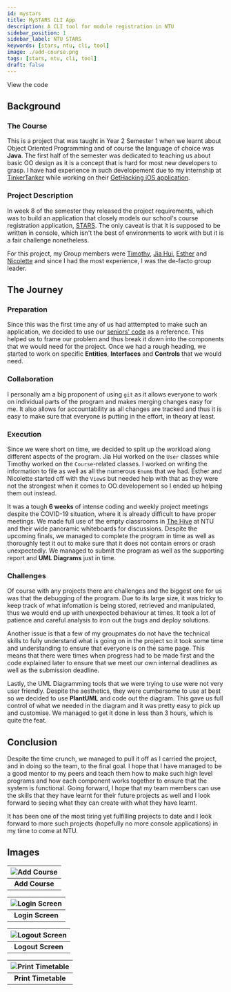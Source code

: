 ```yaml
---
id: mystars
title: MySTARS CLI App
description: A CLI tool for module registration in NTU
sidebar_position: 1
sidebar_label: NTU STARS
keywords: [stars, ntu, cli, tool]
image: ./add-course.png
tags: [stars, ntu, cli, tool]
draft: false
---
```



<!-- markdownlint-disable MD033 -->

<Link
  className="button button--secondary"
  to="https://github.com/majulahsingapuri/MySTARS"
>
  View the code
</Link>

## Background

### The Course

This is a project that was taught in Year 2 Semester 1 when we learnt about Object Oriented Programming and of course the language of choice was **Java**.
The first half of the semester was dedicated to teaching us about basic OO design as it is a concept that is hard for most new developers to grasp.
I have had experience in such developement due to my internship at [TinkerTanker](https://tk.sg) while working on their [GetHacking iOS application](https://apps.apple.com/sg/app/get-hacking-digital-maker/id1214152554).

### Project Description

In week 8 of the semester they released the project requirements, which was to build an application that closely models our school's course registration application, [STARS](https://www.ntu.edu.sg/docs/librariesprovider121/undergraduate/current_students/starsplanner_stars_user_guide.pdf?sfvrsn=8ad88f90_2).
The only caveat is that it is supposed to be written in console, which isn't the best of environments to work with but it is a fair challenge nonetheless.

For this project, my Group members were [Timothy](https://github.com/timothytancy), [Jia Hui](https://github.com/Tigeronz), [Esther](https://github.com/esther-gan) and [Nicolette](https://github.com/nicolettehay) and since I had the most experience, I was the de-facto group leader.

## The Journey

### Preparation

Since this was the first time any of us had atttempted to make such an application, we decided to use our [seniors' code](https://github.com/tanay8star/moblima) as a reference.
This helped us to frame our problem and thus break it down into the components that we would need for the project.
Once we had a rough heading, we started to work on specific **Entities**, **Interfaces** and **Controls** that we would need.

### Collaboration

I personally am a big proponent of using `git` as it allows everyone to work on individual parts of the program and makes merging changes easy for me.
It also allows for accountability as all changes are tracked and thus it is easy to make sure that everyone is putting in the effort, in theory at least.

### Execution

Since we were short on time, we decided to split up the workload along different aspects of the program.
Jia Hui worked on the `User` classes while Timothy worked on the `Course`-related classes.
I worked on writing the information to file as well as all the numerous `Enum`s that we had.
Esther and Nicolette started off with the `View`s but needed help with that as they were not the strongest when it comes to OO developement so I ended up helping them out instead.

It was a tough **6 weeks** of intense coding and weekly project meetings despite the COVID-19 situation, where it is already difficult to have proper meetings.
We made full use of the empty classrooms in [The Hive](http://ecocampus.ntu.edu.sg/Pages/The-Hive.aspx) at NTU and their wide panoramic whiteboards for discussions.
Despite the upcoming finals, we managed to complete the program in time as well as thoroughly test it out to make sure that it does not contain errors or crash unexpectedly.
We managed to submit the program as well as the supporting report and **UML Diagrams** just in time.

### Challenges

Of course with any projects there are challenges and the biggest one for us was that the debugging of the program.
Due to its large size, it was tricky to keep track of what infomation is being stored, retrieved and manipulated, thus we would end up with unexpected behaviour at times.
It took a lot of patience and careful analysis to iron out the bugs and deploy solutions.

Another issue is that a few of my groupmates do not have the technical skills to fully understand what is going on in the project so it took some time and understanding to ensure that everyone is on the same page.
This means that there were times when progress had to be made first and the code explained later to ensure that we meet our own internal deadlines as well as the submission deadline.

Lastly, the UML Diagramming tools that we were trying to use were not very user friendly.
Despite the aesthetics, they were cumbersome to use at best so we decided to use **PlantUML** and code out the diagram.
This gave us full control of what we needed in the diagram and it was pretty easy to pick up and customise.
We managed to get it done in less than 3 hours, which is quite the feat.

## Conclusion

Despite the time crunch, we managed to pull it off as I carried the project, and in doing so the team, to the final goal.
I hope that I have managed to be a good mentor to my peers and teach them how to make such high level programs and how each component works together to ensure that the system is functional.
Going forward, I hope that my team members can use the skills that they have learnt for their future projects as well and I look forward to seeing what they can create with what they have learnt.

It has been one of the most tiring yet fulfilling projects to date and I look forward to more such projects (hopefully no more console applications) in my time to come at NTU.

## Images

| ![Add Course](./add-course.png) |
| :-----------------------------: |
|         **Add Course**          |

| ![Login Screen](./login-screen.png) |
| :---------------------------------: |
|          **Login Screen**           |

| ![Logout Screen](./logout-screen.png) |
| :-----------------------------------: |
|           **Logout Screen**           |

| ![Print Timetable](./print-timetable.png) |
| :---------------------------------------: |
|            **Print Timetable**            |
